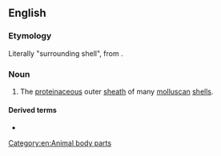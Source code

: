==English==

===Etymology===
Literally "surrounding shell", from {{prefix|peri|ostracum|lang=en}}.

===Noun===
{{en-noun|periostraca}}
{{wikipedia}}

# {{lb|en|malacology}} The [[proteinaceous]] outer [[sheath]] of many [[molluscan]] [[shell]]s.

====Derived terms====
* {{l|en|periostracal}}

[[Category:en:Animal body parts]]